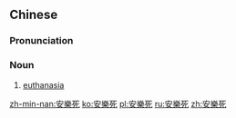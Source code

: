 {{also|安乐死}}
==Chinese==
{{zh-forms|s=安乐死|type=21}}

===Pronunciation===
{{zh-pron
|m=ānlèsǐ
|c=on1 lok6 sei2
|mn=an-lo̍k-sí
|cat=n
}}

===Noun===
{{zh-noun}}

# [[euthanasia]]

[[zh-min-nan:安樂死]]
[[ko:安樂死]]
[[pl:安樂死]]
[[ru:安樂死]]
[[zh:安樂死]]